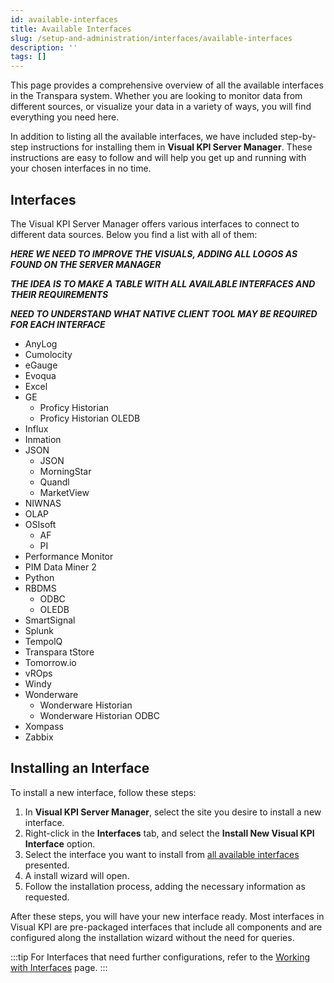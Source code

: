 ```yaml
---
id: available-interfaces
title: Available Interfaces
slug: /setup-and-administration/interfaces/available-interfaces
description: ''
tags: []
---
```


This page provides a comprehensive overview of all the available interfaces in the Transpara system. Whether you are looking to monitor data from different sources, or visualize your data in a variety of ways, you will find everything you need here.

In addition to listing all the available interfaces, we have included step-by-step instructions for installing them in **Visual KPI Server Manager**. These instructions are easy to follow and will help you get up and running with your chosen interfaces in no time.

## Interfaces

The Visual KPI Server Manager offers various interfaces to connect to different data sources. Below you find a list with all of them:

_**HERE WE NEED TO IMPROVE THE VISUALS, ADDING ALL LOGOS AS FOUND ON THE SERVER MANAGER**_

_**THE IDEA IS TO MAKE A TABLE WITH ALL AVAILABLE INTERFACES AND THEIR REQUIREMENTS**_

_**NEED TO UNDERSTAND WHAT NATIVE CLIENT TOOL MAY BE REQUIRED FOR EACH INTERFACE**_

- AnyLog
- Cumolocity
- eGauge
- Evoqua
- Excel
- GE
    - Proficy Historian
    - Proficy Historian OLEDB
- Influx
- Inmation
- JSON
    - JSON
    - MorningStar
    - Quandl
    - MarketView
- NIWNAS
- OLAP
- OSIsoft
    - AF
    - PI
- Performance Monitor
- PIM Data Miner 2
- Python
- RBDMS
    - ODBC
    - OLEDB
- SmartSignal
- Splunk
- TempolQ
- Transpara tStore
- Tomorrow.io
- vROps
- Windy
- Wonderware
    - Wonderware Historian
    - Wonderware Historian ODBC
- Xompass
- Zabbix

## Installing an Interface

To install a new interface, follow these steps:

1. In **Visual KPI Server Manager**, select the site you desire to install a new interface.
2. Right-click in the **Interfaces** tab, and select the **Install New Visual KPI Interface** option.
3. Select the interface you want to install from [all available interfaces](#interfaces) presented.
4. A install wizard will open.
5. Follow the installation process, adding the necessary information as requested.

After these steps, you will have your new interface ready. Most interfaces in Visual KPI are pre-packaged interfaces that include all components and are configured along the installation wizard without the need for queries.

:::tip
For Interfaces that need further configurations, refer to the [Working with Interfaces](/docs/setup-and-administration/interfaces/odbc) page.
:::